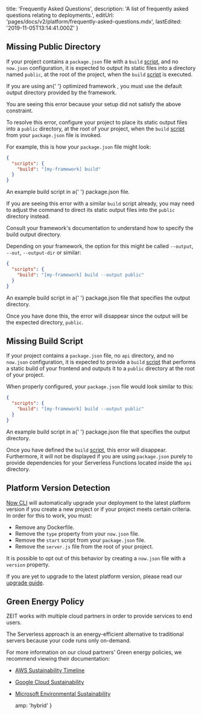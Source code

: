 
  title: 'Frequently Asked Questions',
  description: 'A list of frequently asked questions relating to deployments.',
  editUrl: 'pages/docs/v2/platform/frequently-asked-questions.mdx',
  lastEdited: '2019-11-05T13:14:41.000Z'
}

## Missing Public Directory

If your project contains a `package.json` file with a `build` [script](https://docs.npmjs.com/misc/scripts), and no `now.json` configuration, it is expected to output its static files into a directory named `public`, at the root of the project, when the `build` [script](https://docs.npmjs.com/misc/scripts) is executed.

<Note type="warning">
  If you are using an{' '}
  <Link href="/docs/v2/build-step/#optimized-frameworks">
    optimized framework
  </Link>
  , you must use the default output directory provided by the framework.
</Note>

You are seeing this error because your setup did not satisfy the above constraint.

To resolve this error, configure your project to place its static output files into a `public` directory, at the root of your project, when the `build` [script](https://docs.npmjs.com/misc/scripts) from your `package.json` file is invoked.

For example, this is how your `package.json` file might look:

```json
{
  "scripts": {
    "build": "[my-framework] build"
  }
}
```

<Caption>
  An example <InlineCode>build</InlineCode> script in a{' '}
  <InlineCode>package.json</InlineCode> file.
</Caption>

If you are seeing this error with a similar `build` script already, you may need to adjust the command to direct its static output files into the `public` directory instead.

<Note>
  Consult your framework's documentation to understand how to specify the build
  output directory.
</Note>

Depending on your framework, the option for this might be called `--output`, `--out`, `--output-dir` or similar:

```json
{
  "scripts": {
    "build": "[my-framework] build --output public"
  }
}
```

<Caption>
  An example <InlineCode>build</InlineCode> script in a{' '}
  <InlineCode>package.json</InlineCode> file that specifies the output
  directory.
</Caption>

Once you have done this, the error will disappear since the output will be the expected directory, `public`.

## Missing Build Script

If your project contains a `package.json` file, no `api` directory, and no `now.json` configuration, it is expected to provide a `build` [script](https://docs.npmjs.com/misc/scripts) that performs a static build of your frontend and outputs it to a `public` directory at the root of your project.

When properly configured, your `package.json` file would look similar to this:

```json
{
  "scripts": {
    "build": "[my-framework] build --output public"
  }
}
```

<Caption>
  An example <InlineCode>build</InlineCode> script in a{' '}
  <InlineCode>package.json</InlineCode> file that specifies the output
  directory.
</Caption>

Once you have defined the `build` [script](https://docs.npmjs.com/misc/scripts), this error will disappear. Furthermore, it will not be displayed if you are using `package.json` purely to provide dependencies for your Serverless Functions located inside the `api` directory.

## Platform Version Detection

[Now CLI](/download) will automatically upgrade your deployment to the latest platform version if you create a new project or if your project meets certain criteria. In order for this to work, you must:

- Remove any Dockerfile.
- Remove the `type` property from your `now.json` file.
- Remove the `start` script from your `package.json` file.
- Remove the `server.js` file from the root of your project.

It is possible to opt out of this behavior by creating a `now.json` file with a `version` property.

If you are yet to upgrade to the latest platform version, please read our [upgrade guide](https://zeit.co/guides/migrate-to-zeit-now/).

## Green Energy Policy

ZEIT works with multiple cloud partners in order to provide services to end users.

The Serverless approach is an energy-efficient alternative to traditional servers because your code runs only on-demand.

For more information on our cloud partners' Green energy policies, we recommend viewing their documentation:

- [AWS Sustainability Timeline](https://aws.amazon.com/about-aws/sustainability/sustainability-timeline/)
- [Google Cloud Sustainability](https://cloud.google.com/sustainability/)
- [Microsoft Environmental Sustainability](https://www.microsoft.com/en-us/corporate-responsibility/sustainability)


  amp: 'hybrid'
}
